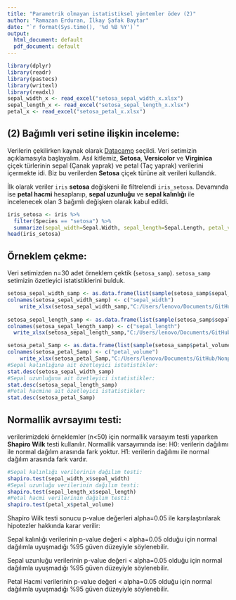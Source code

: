 ```yaml
---
title: "Parametrik olmayan istatistiksel yöntemler ödev (2)"
author: "Ramazan Erduran, İlkay Şafak Baytar"
date: "`r format(Sys.time(), '%d %B %Y')`"
output: 
  html_document: default
  pdf_document: default
---
```


```r
library(dplyr)
library(readr)
library(pastecs)
library(writexl)
library(readxl)
sepal_width_x <- read_excel("setosa_sepal_width_x.xlsx")
sepal_length_x <- read_excel("setosa_sepal_length_x.xlsx")
petal_x <- read_excel("setosa_petal_x.xlsx")

```

## (2) Bağımlı veri setine ilişkin inceleme:
  Verilerin çekilirken kaynak olarak [Datacamp](datacamp.com) seçildi. Veri setimizin açıklamasıyla başlayalım. Asıl kitlemiz, **Setosa**, **Versicolor** ve **Virginica** çiçek türlerinin sepal (Çanak yaprak) ve petal (Taç yaprak) verilerini içermekte idi. Biz bu verilerden **Setosa** çiçek türüne ait verileri kullandık.
  
  İlk olarak veriler `iris` **setosa** değişkeni ile filtrelendi `iris_setosa`. Devamında ise **petal hacmi** hesaplanıp, **sepal uzunluğu** ve **sepal kalınlığı** ile incelenecek olan 3 bağımlı değişken olarak kabul edildi.

```r
iris_setosa <- iris %>%
  filter(Species == "setosa") %>%
  summarize(sepal_width=Sepal.Width, sepal_length=Sepal.Length, petal_volume=Petal.Length*Petal.Width)
head(iris_setosa)


```

## Örneklem çekme:
  Veri setimizden n=30 adet örneklem çektik (`setosa_samp`). `setosa_samp` setimizin özetleyici istatistiklerini bulduk. 

```r
setosa_sepal_width_samp <- as.data.frame(list(sample(setosa_samp$sepal_width,30,replace=F)))
colnames(setosa_sepal_width_samp) <- c("sepal_width")
    write_xlsx(setosa_sepal_width_samp,"C:/Users/lenovo/Documents/GitHub/Nonpar/2/setosa_sepal_width_x.xlsx")
    
setosa_sepal_length_samp <- as.data.frame(list(sample(setosa_samp$sepal_length,20,replace=F)))
colnames(setosa_sepal_length_samp) <- c("sepal_length")
  write_xlsx(setosa_sepal_length_samp,"C:/Users/lenovo/Documents/GitHub/Nonpar/2/setosa_sepal_length_x.xlsx")

setosa_petal_Samp <- as.data.frame(list(sample(setosa_samp$petal_volume,30,replace=F)))
colnames(setosa_petal_Samp) <- c("petal_volume")
    write_xlsx(setosa_petal_Samp,"C:/Users/lenovo/Documents/GitHub/Nonpar/2/setosa_petal_x.xlsx")
#Sepal kalınlığına ait özetleyici istatistikler:
stat.desc(setosa_sepal_width_samp)
#Sepal uzunluğuna ait özetleyici istatistikler:
stat.desc(setosa_sepal_length_samp)
#Petal hacmine ait özetleyici istatistikler:
stat.desc(setosa_petal_Samp)
```

## Normallik avrsayımı testi:

  verilerimizdeki örneklemler (n<50) için normallik varsayım testi yaparken **Shapiro Wilk** testi kullanılır.
Normallik varsayımında ise:
  H0: verilerin dağılımı ile normal dağılım arasında fark yoktur.
  H1: verilerin dağılımı ile normal dağılım arasında fark vardır.

```r
#Sepal kalınlığı verilerinin dağılım testi:
shapiro.test(sepal_width_x$sepal_width)
#Sepal uzunluğu verilerinin dağılım testi:
shapiro.test(sepal_length_x$sepal_length)
#Petal hacmi verilerinin dağılım testi:
shapiro.test(petal_x$petal_volume)
```

 Shapiro Wilk testi sonucu p-value değerleri alpha=0.05 ile karşılaştırılarak hipotezler hakkında karar verilir:
 
 Sepal kalınlığı verilerinin p-value değeri < alpha=0.05 olduğu için normal dağılımla uyuşmadığı %95 güven düzeyiyle söylenebilir.
 
 Sepal uzunluğu verilerinin p-value değeri < alpha=0.05 olduğu için normal dağılımla uyuşmadığı %95 güven düzeyiyle söylenebilir.
 
 Petal Hacmi verilerinin p-value değeri < alpha=0.05 olduğu için normal dağılımla uyuşmadığı %95 güven düzeyiyle söylenebilir.
 